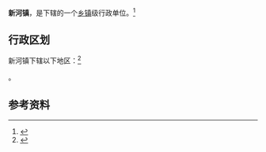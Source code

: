 {{中国乡级行政区|42/09/84/111/000}}

'''新河镇'''，是{{PRC admin/fullname|42/09/84/111/000|3}}下辖的一个[[乡镇|乡镇]]级行政单位。<ref>{{PRC admin/ref sgc|{{PRC admin/parent|42/09/84/111/000}}}}</ref>

== 行政区划 ==

新河镇下辖以下地区：<ref>{{PRC admin/ref sgc|42/09/84/111/000}}</ref>

{{PRC admin/children|42/09/84/111/000}}。

== 参考资料 ==

{{reflist}}

{{行政区划小作品}}
{{PRC admin/navcat|42/09/84/111/000}}